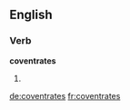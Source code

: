 
==English==

===Verb===
'''coventrates'''

# {{third-person singular of|[[coventrate]]}}

[[de:coventrates]]
[[fr:coventrates]]